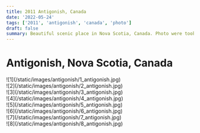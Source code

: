 ```yaml
---
title: 2011 Antigonish, Canada
date: '2022-05-24'
tags: ['2011', 'antigonish', 'canada', 'photo']
draft: false
summary: Beautiful scenic place in Nova Scotia, Canada. Photo were took in 2011.
---
```


# Antigonish, Nova Scotia, Canada

<div className="flex flex-wrap -mx-2 overflow-hidden xl:-mx-2">
  <div className="my-1 px-2 w-full overflow-hidden xl:my-1 xl:px-2">
    ![1](/static/images/antigonish/1_antigonish.jpg)
  </div>
  <div className="my-1 px-2 w-full overflow-hidden xl:my-1 xl:px-2">
    ![2](/static/images/antigonish/2_antigonish.jpg)
  </div>
  <div className="my-1 px-2 w-full overflow-hidden xl:my-1 xl:px-2">
    ![3](/static/images/antigonish/3_antigonish.jpg)
  </div>
  <div className="my-1 px-2 w-full overflow-hidden xl:my-1 xl:px-2">
    ![4](/static/images/antigonish/4_antigonish.jpg)
  </div>
  <div className="my-1 px-2 w-full overflow-hidden xl:my-1 xl:px-2">
    ![5](/static/images/antigonish/5_antigonish.jpg)
  </div>
  <div className="my-1 px-2 w-full overflow-hidden xl:my-1 xl:px-2">
    ![6](/static/images/antigonish/6_antigonish.jpg)
  </div>
  <div className="my-1 px-2 w-full overflow-hidden xl:my-1 xl:px-2">
    ![7](/static/images/antigonish/7_antigonish.jpg)
  </div>
  <div className="my-1 px-2 w-full overflow-hidden xl:my-1 xl:px-2">
    ![8](/static/images/antigonish/8_antigonish.jpg)
  </div>
</div>
